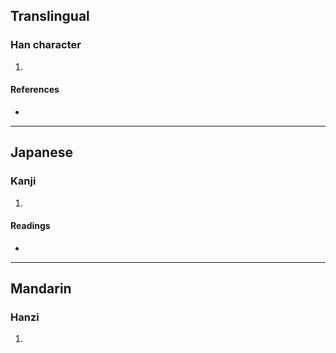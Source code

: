 {{character info/new}}
==Translingual==

===Han character===
{{Han char|rn=93|rad=牛|as=04|sn=8|four=25527|canj=HQLXH|ids=⿰牜𠂔}}

# {{defn|Han|sort=牛04}}

====References====
* {{Han ref|kx=0700.061|hdz=31805.020|uh=726C|ud=29292|bh=CFBA|bd=53178}}

----

==Japanese==

===Kanji===
{{ja-kanji|grade=|rs=牛04}}

# {{defn|lang=ja|sort=牛04}}

====Readings====
* {{ja-readings|on=[[はい]] (hai)|kun=}}

----

==Mandarin==

===Hanzi===
{{cmn-hanzi|pin=[[bèi]] ([[bei4]])|wg=pei<sup>4</sup>}}

# {{defn|lang=cmn|sort=牛04}}